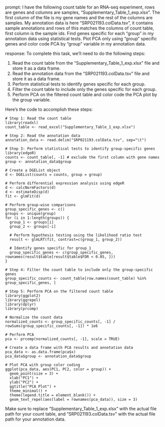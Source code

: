 prompt:
I have the following count table for an RNA-seq experiment, rows are genes and columns are samples, "Supplementary_Table_1_exp.xlsx". The first column of the file is my gene names and the rest of the columns are samples. My annotation data is here  "SRP021193.colData.tsv", it contains sample annotations and rows of this matches the columns of count table, first column is the sample ids. Find genes specific for each "group" in my annotation data  using statistical tests. Plot PCA only using "group" specific genes and color code PCA by "group" variable in my annotation data.

response:
To complete this task, we'll need to do the following steps:

1. Read the count table from the "Supplementary_Table_1_exp.xlsx" file and store it as a data frame.
2. Read the annotation data from the "SRP021193.colData.tsv" file and store it as a data frame.
3. Perform statistical tests to identify genes specific for each group.
4. Filter the count table to include only the genes specific for each group.
5. Perform PCA on the filtered count table and color code the PCA plot by the group variable.

Here's the code to accomplish these steps:

```
# Step 1: Read the count table
library(readxl)
count_table <- read_excel("Supplementary_Table_1_exp.xlsx")

# Step 2: Read the annotation data
annotation_data <- read.delim("SRP021193.colData.tsv", sep="\t")

# Step 3: Perform statistical tests to identify group-specific genes
library(edgeR)
counts <- count_table[, -1] # exclude the first column with gene names
group <- annotation_data$group

# Create a DGEList object
d <- DGEList(counts = counts, group = group)

# Perform differential expression analysis using edgeR
d <- calcNormFactors(d)
d <- estimateDisp(d)
fit <- glmFit(d)

# Perform group-wise comparisons
group_specific_genes <- c()
groups <- unique(group)
for (i in 1:length(groups)) {
  group_1 <- groups[i]
  group_2 <- groups[-i]
  
  # Perform hypothesis testing using the likelihood ratio test
  result <- glmLRT(fit, contrast=c(group_1, group_2))
  
  # Identify genes specific for group_1
  group_specific_genes <- c(group_specific_genes, rownames(result$table[result$table$FDR < 0.05, ]))
}

# Step 4: Filter the count table to include only the group-specific genes
group_specific_counts <- count_table[row.names(count_table) %in% group_specific_genes, ]

# Step 5: Perform PCA on the filtered count table
library(ggplot2)
library(ggrepel)
library(dplyr)
library(prcomp)

# Normalize the count data
normalized_counts <- group_specific_counts[, -1] / rowSums(group_specific_counts[, -1]) * 1e6

# Perform PCA
pca <- prcomp(normalized_counts[, -1], scale = TRUE)

# Create a data frame with PCA results and annotation data
pca_data <- as.data.frame(pca$x)
pca_data$group <- annotation_data$group

# Plot PCA with group color coding
ggplot(pca_data, aes(PC1, PC2, color = group)) +
  geom_point(size = 3) +
  xlab("PC1") +
  ylab("PC2") +
  ggtitle("PCA Plot") +
  theme_minimal() +
  theme(legend.title = element_blank()) +
  geom_text_repel(aes(label = rownames(pca_data)), size = 3)
```

Make sure to replace "Supplementary_Table_1_exp.xlsx" with the actual file path for your count table, and "SRP021193.colData.tsv" with the actual file path for your annotation data.
